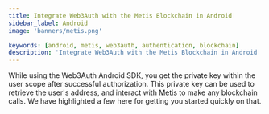 ```yaml
---
title: Integrate Web3Auth with the Metis Blockchain in Android
sidebar_label: Android
image: 'banners/metis.png'

keywords: [android, metis, web3auth, authentication, blockchain]
description: 'Integrate Web3Auth with the Metis Blockchain in Android | Documentation - Web3Auth'
---
```



<SEO
  title="Integrate Web3Auth with the Metis Blockchain in Android"
  description="Integrate Web3Auth with the Metis Blockchain in Android | Documentation - Web3Auth"
  image="https://web3auth.io/docs/banners/metis.png"
  slug="/embedded-wallets/connect-blockchain/evm/metis/android"
/>

While using the Web3Auth Android SDK, you get the private key within the user scope after successful authorization. This private key can be used to retrieve the user's address, and interact with [Metis](https://metis.io) to make any blockchain calls. We have highlighted a few here for getting you started quickly on that.

<EVMInteraction />
